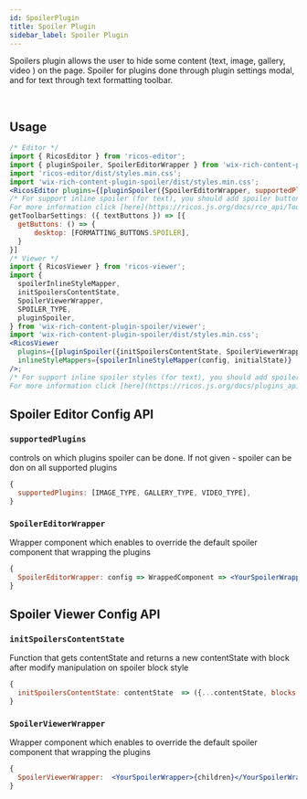 ```yaml
---
id: SpoilerPlugin
title: Spoiler Plugin
sidebar_label: Spoiler Plugin
---
```



Spoilers plugin allows the user to hide some content (text, image, gallery, video ) on the page.
Spoiler for plugins done through plugin settings modal, and for text through text formatting toolbar.

<div className="card">
  <RicosEditorWithMobile
    content={createContent('Add content and spoiler it!')}
    placeholder={'Type here!'}
    plugins={[
      pluginSpoiler({
        SpoilerEditorWrapper,
        supportedPlugins: [IMAGE_TYPE, GALLERY_TYPE, VIDEO_TYPE],
      }),
      pluginImage(),
      pluginGallery(),
      pluginVideo(),
    ]}
  />
</div>
<br />

## Usage

```jsx
/* Editor */
import { RicosEditor } from 'ricos-editor';
import { pluginSpoiler, SpoilerEditorWrapper } from 'wix-rich-content-plugin-spoiler';
import 'ricos-editor/dist/styles.min.css';
import 'wix-rich-content-plugin-spoiler/dist/styles.min.css';
<RicosEditor plugins={[pluginSpoiler({SpoilerEditorWrapper, supportedPlugins: [IMAGE_TYPE, GALLERY_TYPE, VIDEO_TYPE]})]} />;
/* For support inline spoiler (for text), you should add spoiler button to text formatting toolbar by add it to getToolbarSettings config.
For more information click [here](https://ricos.js.org/docs/rce_api/ToolbarCustomization/#gettoolbarsettings-api) */
getToolbarSettings: ({ textButtons }) => [{
  getButtons: () => {
      desktop: [FORMATTING_BUTTONS.SPOILER],
  }
}]
/* Viewer */
import { RicosViewer } from 'ricos-viewer';
import {
  spoilerInlineStyleMapper,
  initSpoilersContentState,
  SpoilerViewerWrapper,
  SPOILER_TYPE,
  pluginSpoiler,
} from 'wix-rich-content-plugin-spoiler/viewer';
import 'wix-rich-content-plugin-spoiler/dist/styles.min.css';
<RicosViewer
  plugins={[pluginSpoiler({initSpoilersContentState, SpoilerViewerWrapper})]}
  inlineStyleMappers={spoilerInlineStyleMapper(config, initialState)}
/>;
/* For support inline spoiler styles (for text), you should add spoilerInlineStyleMapper to inlineStyleMapper
For more information click [here](https://ricos.js.org/docs/plugins_api/PluginCustomization/#text-color-inline-style-mapper)
```

## Spoiler Editor Config API

### `supportedPlugins`

controls on which plugins spoiler can be done. If not given - spoiler can be don on all supported plugins

```jsx
{
  supportedPlugins: [IMAGE_TYPE, GALLERY_TYPE, VIDEO_TYPE],
}
```

### `SpoilerEditorWrapper`

Wrapper component which enables to override the default spoiler component that wrapping the plugins

```jsx
{
  SpoilerEditorWrapper: config => WrappedComponent => <YourSpoilerWrapper><WrappedComponent/></YourSpoilerWrapper>,
}
```

## Spoiler Viewer Config API

### `initSpoilersContentState`

Function that gets contentState and returns a new contentState with block after modify manipulation on spoiler block style

```jsx
{
  initSpoilersContentState: contentState  => ({...contentState, blocks: modifiedBlocks}),
}
```

### `SpoilerViewerWrapper`

Wrapper component which enables to override the default spoiler component that wrapping the plugins

```jsx
{
  SpoilerViewerWrapper:  <YourSpoilerWrapper>{children}</YourSpoilerWrapper>,
}
```
